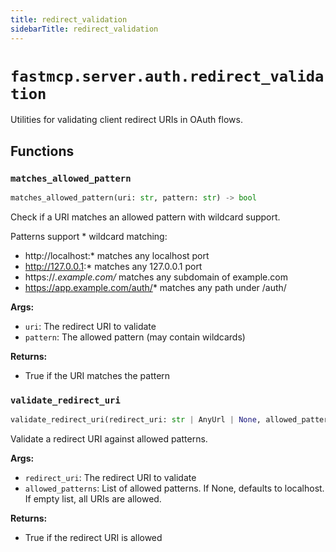 ---
title: redirect_validation
sidebarTitle: redirect_validation
---

# `fastmcp.server.auth.redirect_validation`


Utilities for validating client redirect URIs in OAuth flows.

## Functions

### `matches_allowed_pattern` <sup><a href="https://github.com/jlowin/fastmcp/blob/main/src/fastmcp/server/auth/redirect_validation.py#L8" target="_blank"><Icon icon="github" style="width: 14px; height: 14px;" /></a></sup>

```python
matches_allowed_pattern(uri: str, pattern: str) -> bool
```


Check if a URI matches an allowed pattern with wildcard support.

Patterns support * wildcard matching:
- http://localhost:* matches any localhost port
- http://127.0.0.1:* matches any 127.0.0.1 port
- https://*.example.com/* matches any subdomain of example.com
- https://app.example.com/auth/* matches any path under /auth/

**Args:**
- `uri`: The redirect URI to validate
- `pattern`: The allowed pattern (may contain wildcards)

**Returns:**
- True if the URI matches the pattern


### `validate_redirect_uri` <sup><a href="https://github.com/jlowin/fastmcp/blob/main/src/fastmcp/server/auth/redirect_validation.py#L28" target="_blank"><Icon icon="github" style="width: 14px; height: 14px;" /></a></sup>

```python
validate_redirect_uri(redirect_uri: str | AnyUrl | None, allowed_patterns: list[str] | None) -> bool
```


Validate a redirect URI against allowed patterns.

**Args:**
- `redirect_uri`: The redirect URI to validate
- `allowed_patterns`: List of allowed patterns. If None, defaults to localhost.
             If empty list, all URIs are allowed.

**Returns:**
- True if the redirect URI is allowed

